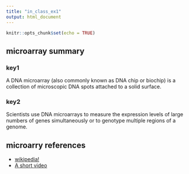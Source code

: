 ```yaml
---
title: "in_class_ex1"
output: html_document
---
```


```r
knitr::opts_chunk$set(echo = TRUE)
```

## microarray summary
### key1 
A DNA microarray (also commonly known as DNA chip or biochip) is a collection of microscopic DNA spots attached to a solid surface.

### key2 
Scientists use DNA microarrays to measure the expression levels of large numbers of genes simultaneously or to genotype multiple regions of a genome.

## microarry references
* [wikipedia!](https://en.wikipedia.org/wiki/DNA_microarray)
* [A short video](https://www.youtube.com/watch?v=VNsThMNjKhM)
